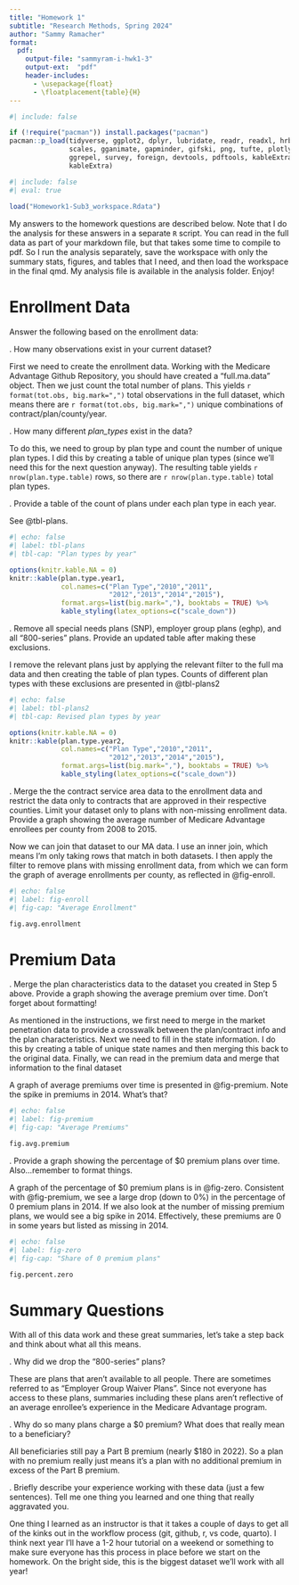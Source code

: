 ```yaml
---
title: "Homework 1"
subtitle: "Research Methods, Spring 2024"
author: "Sammy Ramacher"
format:
  pdf:
    output-file: "sammyram-i-hwk1-3"
    output-ext:  "pdf"
    header-includes:
      - \usepackage{float}
      - \floatplacement{table}{H}
---
```


```r
#| include: false

if (!require("pacman")) install.packages("pacman")
pacman::p_load(tidyverse, ggplot2, dplyr, lubridate, readr, readxl, hrbrthemes, fixest,
               scales, gganimate, gapminder, gifski, png, tufte, plotly, OECD,
               ggrepel, survey, foreign, devtools, pdftools, kableExtra, modelsummary,
               kableExtra)
```



```r
#| include: false
#| eval: true
 
load("Homework1-Sub3_workspace.Rdata")
```


My answers to the homework questions are described below. Note that I do the analysis for these answers in a separate `R` script. You can read in the full data as part of your markdown file, but that takes some time to compile to pdf. So I run the analysis separately, save the workspace with only the summary stats, figures, and tables that I need, and then load the workspace in the final qmd. My analysis file is available in the analysis folder. Enjoy!

\newpage
# Enrollment Data
Answer the following based on the enrollment data:

\vspace{.2in}
\noindent 1. How many observations exist in your current dataset?<br>

First we need to create the enrollment data. Working with the Medicare Advantage Github Repository, you should have created a "full.ma.data" object. Then we just count the total number of plans. This yields `r format(tot.obs, big.mark=",")` total observations in the full dataset, which means there are `r format(tot.obs, big.mark=",")` unique combinations of contract/plan/county/year. 

\newpage
\noindent 2. How many different *plan_types* exist in the data? <br>

To do this, we need to group by plan type and count the number of unique plan types. I did this by creating a table of unique plan types (since we'll need this for the next question anyway). The resulting table yields `r nrow(plan.type.table)` rows, so there are `r nrow(plan.type.table)` total plan types. 


\newpage
\noindent 3. Provide a table of the count of plans under each plan type in each year.<br>

See @tbl-plans.

```r
#| echo: false
#| label: tbl-plans
#| tbl-cap: "Plan types by year"

options(knitr.kable.NA = 0)
knitr::kable(plan.type.year1, 
             col.names=c("Plan Type","2010","2011",
                         "2012","2013","2014","2015"),
             format.args=list(big.mark=","), booktabs = TRUE) %>%
             kable_styling(latex_options=c("scale_down"))
```




\newpage
\noindent 4. Remove all special needs plans (SNP), employer group plans (eghp), and all "800-series" plans. Provide an updated table after making these exclusions.

I remove the relevant plans just by applying the relevant filter to the full ma data and then creating the table of plan types. Counts of different plan types with these exclusions are presented in @tbl-plans2

```r
#| echo: false
#| label: tbl-plans2
#| tbl-cap: Revised plan types by year

options(knitr.kable.NA = 0)
knitr::kable(plan.type.year2, 
             col.names=c("Plan Type","2010","2011",
                         "2012","2013","2014","2015"),
             format.args=list(big.mark=","), booktabs = TRUE) %>%
             kable_styling(latex_options=c("scale_down"))
``` 




\newpage
\noindent 5. Merge the the contract service area data to the enrollment data and restrict the data only to contracts that are approved in their respective counties. Limit your dataset only to plans with non-missing enrollment data. Provide a graph showing the average number of Medicare Advantage enrollees per county from 2008 to 2015.<br>

Now we can join that dataset to our MA data. I use an inner join, which means I'm only taking rows that match in both datasets. I then apply the filter to remove plans with missing enrollment data, from which we can form the graph of average enrollments per county, as reflected in @fig-enroll.

```r
#| echo: false
#| label: fig-enroll
#| fig-cap: "Average Enrollment"

fig.avg.enrollment
```


\newpage
# Premium Data

\noindent 6. Merge the plan characteristics data to the dataset you created in Step 5 above. Provide a graph showing the average premium over time. Don't forget about formatting!<br>

As mentioned in the instructions, we first need to merge in the market penetration data to provide a crosswalk between the plan/contract info and the plan characteristics. Next we need to fill in the state information. I do this by creating a table of unique state names and then merging this back to the original data. Finally, we can read in the premium data and merge that information to the final dataset

A graph of average premiums over time is presented in @fig-premium. Note the spike in premiums in 2014. What's that?

```r
#| echo: false
#| label: fig-premium
#| fig-cap: "Average Premiums"

fig.avg.premium
```



\newpage
\noindent 7. Provide a graph showing the percentage of $0 premium plans over time. Also...remember to format things.

A graph of the percentage of $0 premium plans is in @fig-zero. Consistent with @fig-premium, we see a large drop (down to 0%) in the percentage of 0 premium plans in 2014. If we also look at the number of missing premium plans, we would see a big spike in 2014. Effectively, these premiums are 0 in some years but listed as missing in 2014.


```r
#| echo: false
#| label: fig-zero
#| fig-cap: "Share of 0 premium plans"

fig.percent.zero
```


\newpage
# Summary Questions
With all of this data work and these great summaries, let's take a step back and think about what all this means.

\vspace{.2in}
\noindent 8. Why did we drop the "800-series" plans?<br>

These are plans that aren't available to all people. There are sometimes referred to as "Employer Group Waiver Plans". Since not everyone has access to these plans, summaries including these plans aren't reflective of an average enrollee's experience in the Medicare Advantage program.


\newpage
\noindent 9. Why do so many plans charge a $0 premium? What does that really mean to a beneficiary?<br>

All beneficiaries still pay a Part B premium (nearly $180 in 2022). So a plan with no premium really just means it's a plan with no additional premium in excess of the Part B premium. 


\newpage
\noindent 10. Briefly describe your experience working with these data (just a few sentences). Tell me one thing you learned and one thing that really aggravated you.<br>

One thing I learned as an instructor is that it takes a couple of days to get all of the kinks out in the workflow process (git, github, r, vs code, quarto). I think next year I'll have a 1-2 hour tutorial on a weekend or something to make sure everyone has this process in place before we start on the homework. On the bright side, this is the biggest dataset we'll work with all year!


